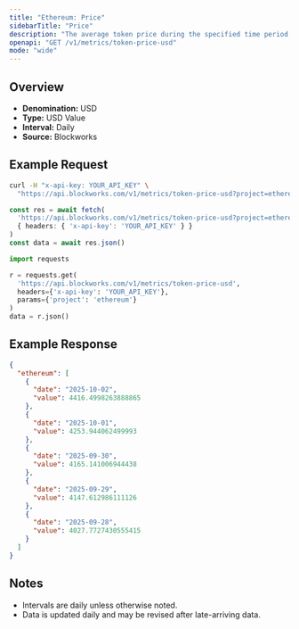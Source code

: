 ```yaml
---
title: "Ethereum: Price"
sidebarTitle: "Price"
description: "The average token price during the specified time period for the native asset of that chain."
openapi: "GET /v1/metrics/token-price-usd"
mode: "wide"
---
```


## Overview

- **Denomination:** USD
- **Type:** USD Value
- **Interval:** Daily
- **Source:** Blockworks

## Example Request

<CodeGroup>

```bash cURL
curl -H "x-api-key: YOUR_API_KEY" \
  "https://api.blockworks.com/v1/metrics/token-price-usd?project=ethereum"
```

```typescript TypeScript
const res = await fetch(
  'https://api.blockworks.com/v1/metrics/token-price-usd?project=ethereum',
  { headers: { 'x-api-key': 'YOUR_API_KEY' } }
)
const data = await res.json()
```

```python Python
import requests

r = requests.get(
  'https://api.blockworks.com/v1/metrics/token-price-usd',
  headers={'x-api-key': 'YOUR_API_KEY'},
  params={'project': 'ethereum'}
)
data = r.json()
```

</CodeGroup>

## Example Response

```json
{
  "ethereum": [
    {
      "date": "2025-10-02",
      "value": 4416.4998263888865
    },
    {
      "date": "2025-10-01",
      "value": 4253.944062499993
    },
    {
      "date": "2025-09-30",
      "value": 4165.141006944438
    },
    {
      "date": "2025-09-29",
      "value": 4147.612986111126
    },
    {
      "date": "2025-09-28",
      "value": 4027.7727430555415
    }
  ]
}
```

## Notes
- Intervals are daily unless otherwise noted.
- Data is updated daily and may be revised after late-arriving data.